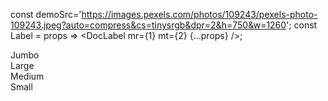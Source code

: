const demoSrc='https://images.pexels.com/photos/109243/pexels-photo-109243.jpeg?auto=compress&cs=tinysrgb&dpr=2&h=750&w=1260';
const Label = props => <DocLabel mr={1} mt={2} {...props} />;

<Docs title="Avatars">
    <div style={{ display: 'flex', alignItems: 'flex-end' }}>
        <div>
            <Avatar mx={2} size="jumbo" src={demoSrc} />
            <Label>Jumbo</Label>
        </div>
        <div>
            <Avatar mx={2} size="large" src={demoSrc} />
            <Label>Large</Label>
        </div>
        <div>
            <Avatar mx={2} size="medium" src={demoSrc} />
            <Label>Medium</Label>
        </div>
        <div>
            <Avatar mx={2} size="small" src={demoSrc} />
            <Label>Small</Label>
        </div>
    </div>
</Docs>
